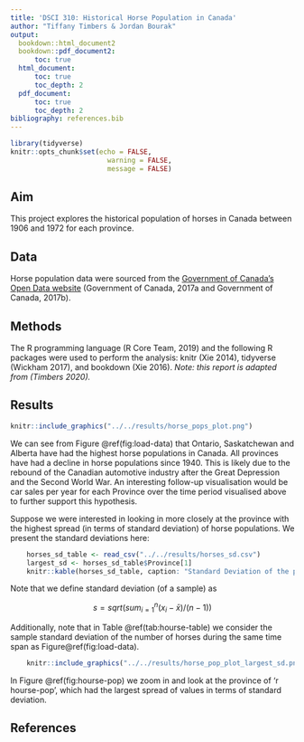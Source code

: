 ```yaml
---
title: 'DSCI 310: Historical Horse Population in Canada'
author: "Tiffany Timbers & Jordan Bourak"
output:
  bookdown::html_document2
  bookdown::pdf_document2:
      toc: true
  html_document:
      toc: true
      toc_depth: 2
  pdf_document:
      toc: true
      toc_depth: 2
bibliography: references.bib  
---
```


```r
library(tidyverse)
knitr::opts_chunk$set(echo = FALSE, 
                        warning = FALSE, 
                        message = FALSE)
```

## Aim

This project explores the historical population of horses in Canada between 1906 and 1972 for each province.

## Data

Horse population data were sourced from the [Government of Canada's Open Data website](http://open.canada.ca/en/open-data) (Government of Canada, 2017a and Government of Canada, 2017b).

## Methods

The R programming language (R Core Team, 2019) and the following R packages were used to perform the analysis: knitr (Xie 2014), tidyverse (Wickham 2017), and bookdown (Xie 2016). *Note: this report is adapted from (Timbers 2020).*

## Results

```r
knitr::include_graphics("../../results/horse_pops_plot.png")
```

We can see from Figure \@ref(fig:load-data) that Ontario, Saskatchewan and Alberta have had the highest horse populations in Canada. All provinces have had a decline in horse populations since 1940. This is likely due to the rebound of the Canadian automotive industry after the Great Depression and the Second World War. An interesting follow-up visualisation would be car sales per year for each Province over the time period visualised above to further support this hypothesis.

Suppose we were interested in looking in more closely at the province with the highest spread (in terms of standard deviation) of horse populations. We present the standard deviations here:

```r
    horses_sd_table <- read_csv("../../results/horses_sd.csv")
    largest_sd <- horses_sd_table$Province[1]
    knitr::kable(horses_sd_table, caption: "Standard Deviation of the population of hourses per province.)
```

Note that we define standard deviation (of a sample) as

$$s = sqrt( sum_{i = 1}^n(x_i - \bar{x}) / (n-1))$$

Additionally, note that in Table \@ref(tab:hourse-table) we consider the sample standard deviation of the number of horses during the same time span as Figure\@ref(fig:load-data).

```r
    knitr::include_graphics("../../results/horse_pop_plot_largest_sd.png")
```

In Figure \@ref(fig:hourse-pop) we zoom in and look at the province of 'r hourse-pop', which had the largest spread of values in terms of standard deviation.

## References
